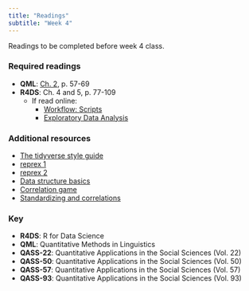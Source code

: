 ```yaml
---
title: "Readings"
subtitle: "Week 4"
---
```


Readings to be completed before week 4 class. 

### Required readings


- **QML**: [Ch. 2](https://www.ds4ling.jvcasillas.com/reading/files/qml_ch_1_2.pdf), p. 57-69
- **R4DS**: Ch. 4 and 5, p. 77-109
	- If read online: 
		- [Workflow: Scripts](http://r4ds.had.co.nz/workflow-scripts.html)
		- [Exploratory Data Analysis](http://r4ds.had.co.nz/exploratory-data-analysis.html)

### Additional resources

- [The tidyverse style guide](http://style.tidyverse.org)
- [reprex 1](https://dcl-2017-04.github.io/curriculum/reprexes.html)
- [reprex 2](https://github.com/tidyverse/reprex#what-is-a-reprex)
- [Data structure basics](https://dcl-2017-04.github.io/curriculum/data-structure-basics.html)
- [Correlation game](https://gallery.shinyapps.io/correlation_game/)
- [Standardizing and correlations](https://richarddmorey.shinyapps.io/standardizing_and_correlations/)



### Key 

- **R4DS**: R for Data Science
- **QML**: Quantitative Methods in Linguistics
- **QASS-22**: Quantitative Applications in the Social Sciences (Vol. 22)
- **QASS-50**: Quantitative Applications in the Social Sciences (Vol. 50)
- **QASS-57**: Quantitative Applications in the Social Sciences (Vol. 57)
- **QASS-93**: Quantitative Applications in the Social Sciences (Vol. 93)

